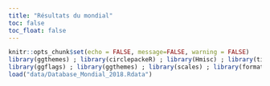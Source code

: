 ```yaml
---
title: "Résultats du mondial"
toc: false
toc_float: false
---
```


```r
knitr::opts_chunk$set(echo = FALSE, message=FALSE, warning = FALSE)
library(ggthemes) ; library(circlepackeR) ; library(Hmisc) ; library(tidyverse) ; library(echarts4r) ; library(magrittr) ; library(data.tree) ; library(flexdashboard) ; library(ggplot2) ;library(googleVis) ;
library(ggflags) ; library(ggthemes) ; library(scales) ; library(formattable) ; library(kableExtra) ; library(lubridate) ; library(timevis)
load("data/Database_Mondial_2018.Rdata")
```

<!-- <br> -->

<!-- ## Matchs du jour -->

<!-- ```{r,table matchs du jour} -->
<!-- today<-as.character("2018-06-15") #today() -->
<!-- table_matchs_jour<-table_evenements[table_evenements$cd_date==today,] -->
<!-- table_matchs_jour %>% -->
<!--   unite(Date_Heure,c("cd_date","Heure")) %>% -->
<!--   mutate(start=as_datetime(Date_Heure), -->
<!--          end=as_datetime(Date_Heure)+hours(1)+minutes(30)) %>% -->
<!--   unite(content,c("Equipe.A","Equipe.B"),sep=" - ")->data -->
<!-- ########################## -->
<!-- ############################################# -->
<!-- timevis(data,showZoom = FALSE, -->
<!--   options = list(editable = FALSE), -->
<!--   height = 100 -->
<!--    # style = c(NA, "color: red;") -->
<!--   ) -->
<!-- ``` -->

<!-- <br> -->

<!-- ## Classement des poules -->

<!-- <br> -->

<!-- ```{r,graph poules ,echo=FALSE,warning=FALSE,message=FALSE, fig.align = "center"} -->
<!-- ggplot(table_resultats_poules, aes(x=toupper(cd_flag), y=Pts, country=cd_flag)) + -->
<!--   geom_bar(stat = "Identity", position = "identity",fill="white",width=0.02)+ -->
<!--   geom_flag(size=I(10))+ -->
<!--   facet_wrap(~Groupe,scales="free_x",ncol=4)+ -->
<!--   scale_y_continuous("Points",limits=c(0,10),breaks= pretty_breaks())+ #limits=c(0,10) -->
<!--   xlab(label="")+ -->
<!--   theme_dark()+ -->
<!--   theme(strip.text.x = element_text(face="bold",size=12), -->
<!--         strip.background = element_rect(colour="white")) -->
<!-- ``` -->

<!-- <br> -->

<!-- ```{r,table poules ,echo=FALSE,warning=FALSE,message=FALSE, fig.align = "center"} -->
<!-- table_resultats_poules_table<-table_resultats_poules %>% -->
<!--   rename("bp."="buts_mis","bc."="buts_pris","diff"="diff_buts") -->

<!-- ########################################## -->

<!-- table_resultats_poules_table %>% -->
<!--   mutate( -->
<!--     Pts = color_tile("white", "orange")(Pts), -->
<!--     diff = ifelse(diff <= 0, -->
<!--                   cell_spec(diff, color = "red", bold = T), -->
<!--                   cell_spec(diff, color = "green", italic = T)), -->
<!--     bp. = color_bar("lightgreen")(bp.), -->
<!--     bc.= color_bar("red")(bc.) -->
<!--   ) %>% -->
<!--   select(pays, everything()) %>% -->
<!--   select(-Groupe) %>% -->
<!--   mutate(cd_flag=toupper(cd_flag)) %>% -->
<!--   kable(escape = F) %>% -->
<!--   kable_styling("striped", full_width = F) %>% -->
<!--   group_rows("Poule A", 1, 4, label_row_css = "background-color: #666; color: #fff;") %>% -->
<!--   group_rows("Poule B", 5, 8, label_row_css = "background-color: #666; color: #fff;") %>% -->
<!--   group_rows("Poule C", 9, 12, label_row_css = "background-color: #666; color: #fff;") %>% -->
<!--   group_rows("Poule D", 13, 16, label_row_css = "background-color: #666; color: #fff;") %>% -->
<!--   group_rows("Poule E", 17, 20, label_row_css = "background-color: #666; color: #fff;") %>% -->
<!--   group_rows("Poule F", 21, 24, label_row_css = "background-color: #666; color: #fff;") %>% -->
<!--   group_rows("Poule G", 25, 28, label_row_css = "background-color: #666; color: #fff;") %>% -->
<!--   group_rows("Poule H", 29, 32, label_row_css = "background-color: #666; color: #fff;") %>% -->
<!--   kable_styling("hover", full_width = F) %>% -->
<!--   column_spec(1, width = "4cm") %>% -->
<!--   column_spec(c(8,9), width = "2cm") %>% -->
<!--   row_spec(1:nrow(table_resultats_poules_table), bold = F, color = "black",font_size = 15) -->
<!-- ``` -->

<!-- <br> -->


<!-- ## Tableau final -->

<!-- ```{r, graphique tableau final,results='asis', cache=TRUE, warning=FALSE,message=FALSE} -->
<!-- Org <- gvisOrgChart(Regions,  -->
<!--                     options=list(width=600, height=250, -->
<!--                                  size='large', allowCollapse=TRUE)) -->
<!-- # plot(Org) -->
<!-- print(Org,"chart") -->
<!-- ``` -->

